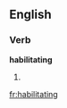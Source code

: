
==English==

===Verb===
'''habilitating'''

# {{present participle of|[[habilitate]]}}

[[fr:habilitating]]